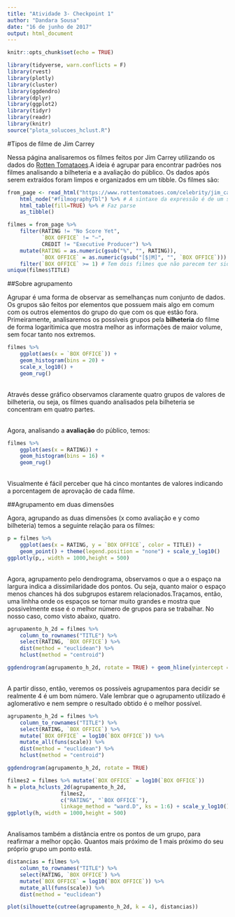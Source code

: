 ```yaml
---
title: "Atividade 3- Checkpoint 1"
author: "Dandara Sousa"
date: "16 de junho de 2017"
output: html_document
---
```


```r
knitr::opts_chunk$set(echo = TRUE)
```
 
```r
library(tidyverse, warn.conflicts = F)
library(rvest)
library(plotly)
library(cluster)
library(ggdendro)
library(dplyr)
library(ggplot2)
library(tidyr)
library(readr)
library(knitr)
source("plota_solucoes_hclust.R")
```

#Tipos de filme de Jim Carrey

Nessa página analisaremos os filmes feitos por Jim Carrey utilizando os dados do [Rotten Tomataoes](https://www.rottentomatoes.com/).A ideia é agrupar para encontrar padrões nos filmes analisando a bilheteria e a avaliação do público. Os dados após serem extraídos foram limpos e organizados em um tibble. Os filmes são:
```r
from_page <- read_html("https://www.rottentomatoes.com/celebrity/jim_carrey") %>% 
    html_node("#filmographyTbl") %>% # A sintaxe da expressão é de um seletor à lá JQuery: https://rdrr.io/cran/rvest/man/html_nodes.html 
    html_table(fill=TRUE) %>% # Faz parse
    as_tibble()

filmes = from_page %>% 
    filter(RATING != "No Score Yet", 
           `BOX OFFICE` != "—", 
           CREDIT != "Executive Producer") %>%
    mutate(RATING = as.numeric(gsub("%", "", RATING)), 
           `BOX OFFICE` = as.numeric(gsub("[$|M]", "", `BOX OFFICE`))) %>% 
    filter(`BOX OFFICE` >= 1) # Tem dois filmes que não parecem ter sido lançados no mundo todo
unique(filmes$TITLE)

```



##Sobre agrupamento

Agrupar é uma forma de observar as semelhanças num conjunto de dados. Os grupos são feitos por elementos que possuem mais algo em comum com os outros elementos do grupo do que com os que estão fora. 
</br>Primeiramente, analisaremos os possíveis grupos pela **bilheteria** do filme de forma logarítimica que mostra melhor as informações de maior volume, sem focar tanto nos extremos.
```r
filmes %>% 
    ggplot(aes(x = `BOX OFFICE`)) + 
    geom_histogram(bins = 20) + 
    scale_x_log10() + 
    geom_rug()

```
</br>Através desse gráfico observamos claramente quatro grupos de valores de bilheteria, ou seja, os filmes quando analisados pela bilheteria se concentram em quatro partes.

</br>Agora, analisando a **avaliação** do público, temos:
```r
filmes %>% 
    ggplot(aes(x = RATING)) + 
    geom_histogram(bins = 16) + 
    geom_rug()

```

</br>Visualmente é fácil perceber que há cinco montantes de valores indicando a porcentagem de aprovação de cada filme.

##Agrupamento em duas dimensões

Agora, agrupando as duas dimensões (x como avaliação e y como bilheteria) temos a seguinte relação para os filmes:

```r
p = filmes %>% 
    ggplot(aes(x = RATING, y = `BOX OFFICE`, color = TITLE)) + 
    geom_point() + theme(legend.position = "none") + scale_y_log10() 
ggplotly(p,, width = 1000,height = 500)

```


</br>Agora, agrupamento pelo dendrograma, observamos o que a o espaço na largura indica a dissimilaridade dos pontos. Ou seja, quanto maior o espaço menos chances há dos subgrupos estarem relacionados.Traçamos, então, uma linhha onde os espaços se tornar muito grandes e mostra que possivelmente esse é o melhor número de grupos para se trabalhar. No nosso caso, como visto abaixo, quatro.
```r
agrupamento_h_2d = filmes %>% 
    column_to_rownames("TITLE") %>%
    select(RATING, `BOX OFFICE`) %>%
    dist(method = "euclidean") %>% 
    hclust(method = "centroid")

ggdendrogram(agrupamento_h_2d, rotate = TRUE) + geom_hline(yintercept = 41, colour = "red")

```

</br>A partir disso, então, veremos os possíveis agrupamentos para decidir se realmente 4 é um bom número. Vale lembrar que o agrupamento utilizado é aglomerativo e nem sempre o resultado obtido é o melhor possível.

```r
agrupamento_h_2d = filmes %>% 
    column_to_rownames("TITLE") %>%
    select(RATING, `BOX OFFICE`) %>% 
    mutate(`BOX OFFICE` = log10(`BOX OFFICE`)) %>% 
    mutate_all(funs(scale)) %>% 
    dist(method = "euclidean") %>% 
    hclust(method = "centroid")

ggdendrogram(agrupamento_h_2d, rotate = TRUE)

filmes2 = filmes %>% mutate(`BOX OFFICE` = log10(`BOX OFFICE`))
h = plota_hclusts_2d(agrupamento_h_2d, 
                 filmes2, 
                 c("RATING", "`BOX OFFICE`"), 
                 linkage_method = "ward.D", ks = 1:6) + scale_y_log10()
ggplotly(h, width = 1000,height = 500)
```


</br>Analisamos também a distância entre os pontos de um grupo, para reafirmar a melhor opção. Quantos mais próximo de 1 mais próximo do seu próprio grupo um ponto está.
```r
distancias = filmes %>% 
    column_to_rownames("TITLE") %>%
    select(RATING, `BOX OFFICE`) %>% 
    mutate(`BOX OFFICE` = log10(`BOX OFFICE`)) %>% 
    mutate_all(funs(scale)) %>% 
    dist(method = "euclidean")

plot(silhouette(cutree(agrupamento_h_2d, k = 4), distancias))

```

